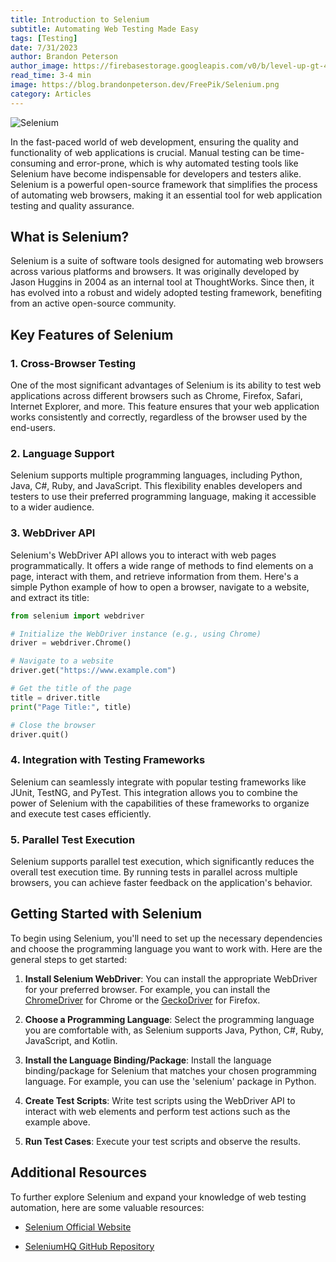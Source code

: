 ```yaml
---
title: Introduction to Selenium
subtitle: Automating Web Testing Made Easy
tags: [Testing]
date: 7/31/2023
author: Brandon Peterson
author_image: https://firebasestorage.googleapis.com/v0/b/level-up-gt-479b6.appspot.com/o/Brandon.webp?alt=media&token=f7cd367f-40c0-4237-87f2-b8ec11dcf411
read_time: 3-4 min
image: https://blog.brandonpeterson.dev/FreePik/Selenium.png
category: Articles
---
```


![Selenium](https://blog.brandonpeterson.dev/FreePik/Selenium.png)

In the fast-paced world of web development, ensuring the quality and functionality of web applications is crucial. Manual testing can be time-consuming and error-prone, which is why automated testing tools like Selenium have become indispensable for developers and testers alike. Selenium is a powerful open-source framework that simplifies the process of automating web browsers, making it an essential tool for web application testing and quality assurance.

## What is Selenium?

Selenium is a suite of software tools designed for automating web browsers across various platforms and browsers. It was originally developed by Jason Huggins in 2004 as an internal tool at ThoughtWorks. Since then, it has evolved into a robust and widely adopted testing framework, benefiting from an active open-source community.

## Key Features of Selenium

### 1. Cross-Browser Testing

One of the most significant advantages of Selenium is its ability to test web applications across different browsers such as Chrome, Firefox, Safari, Internet Explorer, and more. This feature ensures that your web application works consistently and correctly, regardless of the browser used by the end-users.

### 2. Language Support

Selenium supports multiple programming languages, including Python, Java, C#, Ruby, and JavaScript. This flexibility enables developers and testers to use their preferred programming language, making it accessible to a wider audience.

### 3. WebDriver API

Selenium's WebDriver API allows you to interact with web pages programmatically. It offers a wide range of methods to find elements on a page, interact with them, and retrieve information from them. Here's a simple Python example of how to open a browser, navigate to a website, and extract its title:

```python
from selenium import webdriver

# Initialize the WebDriver instance (e.g., using Chrome)
driver = webdriver.Chrome()

# Navigate to a website
driver.get("https://www.example.com")

# Get the title of the page
title = driver.title
print("Page Title:", title)

# Close the browser
driver.quit()
```

### 4. Integration with Testing Frameworks

Selenium can seamlessly integrate with popular testing frameworks like JUnit, TestNG, and PyTest. This integration allows you to combine the power of Selenium with the capabilities of these frameworks to organize and execute test cases efficiently.

### 5. Parallel Test Execution

Selenium supports parallel test execution, which significantly reduces the overall test execution time. By running tests in parallel across multiple browsers, you can achieve faster feedback on the application's behavior.

## Getting Started with Selenium

To begin using Selenium, you'll need to set up the necessary dependencies and choose the programming language you want to work with. Here are the general steps to get started:

1. **Install Selenium WebDriver**: You can install the appropriate WebDriver for your preferred browser. For example, you can install the [ChromeDriver](https://sites.google.com/chromium.org/driver/downloads?authuser=0) for Chrome or the [GeckoDriver](https://github.com/mozilla/geckodriver/releases) for Firefox.

2. **Choose a Programming Language**: Select the programming language you are comfortable with, as Selenium supports Java, Python, C#, Ruby, JavaScript, and Kotlin.

3. **Install the Language Binding/Package**: Install the language binding/package for Selenium that matches your chosen programming language. For example, you can use the 'selenium' package in Python.

4. **Create Test Scripts**: Write test scripts using the WebDriver API to interact with web elements and perform test actions such as the example above.

5. **Run Test Cases**: Execute your test scripts and observe the results.

## Additional Resources

To further explore Selenium and expand your knowledge of web testing automation, here are some valuable resources:

- [Selenium Official Website](https://www.selenium.dev/)

- [SeleniumHQ GitHub Repository](https://github.com/SeleniumHQ/selenium)
